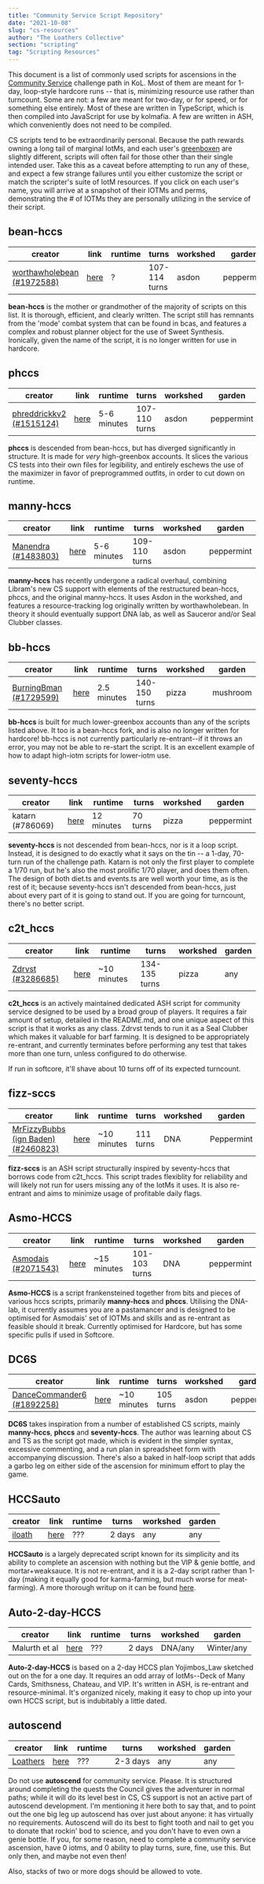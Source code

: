 ```yaml
---
title: "Community Service Script Repository"
date: "2021-10-08"
slug: "cs-resources"
author: "The Loathers Collective"
section: "scripting"
tag: "Scripting Resources"
---
```


This document is a list of commonly used scripts for ascensions in the [Community Service](https://kol.coldfront.net/thekolwiki/index.php/Community_Service) challenge path in KoL. Most of them are meant for 1-day, loop-style hardcore runs -- that is, minimizing resource use rather than turncount. Some are not: a few are meant for two-day, or for speed, or for something else entirely. Most of these are written in TypeScript, which is then compiled into JavaScript for use by kolmafia. A few are written in ASH, which conveniently does not need to be compiled.

CS scripts tend to be extraordinarily personal. Because the path rewards owning a long tail of marginal IotMs, and each user's [greenboxen](https://greenbox.loathers.net/?u=437479) are slightly different, scripts will often fail for those other than their single intended user. Take this as a caveat before attempting to run any of these, and expect a few strange failures until you either customize the script or match the scripter's suite of IotM resources. If you click on each user's name, you will arrive at a snapshot of their IOTMs and perms, demonstrating the # of IOTMs they are personally utilizing in the service of their script. 

## bean-hccs

| creator | link | runtime | turns | workshed | garden |
|---------|------|---------|-------|----------|--------|
| [worthawholebean (#1972588)](https://greenbox.loathers.net/?u=1972588) | [here](https://github.com/phulin/bean-hccs) | ? | 107-114 turns | asdon | peppermint |

**bean-hccs** is the mother or grandmother of the majority of scripts on this list. It is thorough, efficient, and clearly written.  The script still has remnants from the 'mode' combat system that can be found in bcas, and features a complex and robust planner object for the use of Sweet Synthesis. Ironically, given the name of the script, it is no longer written for use in hardcore.

## phccs

| creator | link | runtime | turns | workshed | garden |
|---------|------|---------|-------|----------|--------|
| [phreddrickkv2 (#1515124)](https://greenbox.loathers.net/?u=1515124) | [here](https://github.com/horrible-little-slime/phccs) | 5-6 minutes | 107-110 turns | asdon | peppermint |

**phccs** is descended from bean-hccs, but has diverged significantly in structure. It is made for _very_ high-greenbox accounts. It slices the various CS tests into their own files for legibility, and entirely eschews the use of the maximizer in favor of preprogrammed outfits, in order to cut down on runtime.

## manny-hccs

| creator | link | runtime | turns | workshed | garden |
|---------|------|---------|-------|----------|--------|
| [Manendra (#1483803)](https://greenbox.loathers.net/?u=1483803) | [here](https://github.com/lewismd13/manny-hccs) | 5-6 minutes | 109-110 turns | asdon | peppermint |

**manny-hccs** has recently undergone a radical overhaul, combining Libram's new CS support with elements of the restructured bean-hccs, phccs, and the original manny-hccs. It uses Asdon in the workshed, and features a resource-tracking log originally written by worthawholebean. In theory it should eventually support DNA lab, as well as Sauceror and/or Seal Clubber classes.

## bb-hccs

| creator | link | runtime | turns | workshed | garden |
|---------|------|---------|-------|----------|--------|
| [BurningBman (#1729599)](https://greenbox.loathers.net/?u=1729599) | [here](https://github.com/burningbman/bb-hccs) | 2.5 minutes | 140-150 turns | pizza | mushroom |

**bb-hccs** is built for much lower-greenbox accounts than any of the scripts listed above. It too is a bean-hccs fork, and is also no longer written for hardcore! bb-hccs is not currently particularly re-entrant--if it throws an error, you may not be able to re-start the script. It is an excellent example of how to adapt high-iotm scripts for lower-iotm use.

## seventy-hccs

| creator | link | runtime | turns | workshed | garden |
|---------|------|---------|-------|----------|--------|
| katarn (#786069) | [here](https://github.com/s-k-z/seventy-hccs) | 12 minutes | 70 turns | pizza | peppermint |

**seventy-hccs** is not descended from bean-hccs, nor is it a loop script. Instead, it is designed to do exactly what it says on the tin -- a 1-day, 70-turn run of the challenge path. Katarn is not only the first player to complete a 1/70 run, but he's also the most prolific 1/70 player, and does them often. The design of both diet.ts and events.ts are well worth your time, as is the rest of it; because seventy-hccs isn't descended from bean-hccs, just about every part of it is going to stand out. If you are going for turncount, there's no better script.

## c2t_hccs

| creator | link | runtime | turns | workshed | garden |
|---------|------|---------|-------|----------|--------|
| [Zdrvst (#3286685)](https://www.cheesellc.com/kol/profile.php?u=Zdrvst) | [here](https://github.com/c2talon/c2t_hccs) | ~10 minutes | 134-135 turns | pizza | any |

**c2t_hccs** is an actively maintained dedicated ASH script for community service designed to be used by a broad group of players. It requires a fair amount of setup, detailed in the README.md, and one unique aspect of this script is that it works as any class. Zdrvst tends to run it as a Seal Clubber which makes it valuable for barf farming. It is designed to be appropriately re-entrant, and currently terminates before performing any test that takes more than one turn, unless configured to do otherwise.

If run in softcore, it'll shave about 10 turns off of its expected turncount.

## fizz-sccs

| creator | link | runtime | turns | workshed | garden |
|---------|------|---------|-------|----------|--------|
| [MrFizzyBubbs (ign Baden) (#2460823)](https://cheesellc.com/kol/profile.php?u=Baden) | [here](https://github.com/MrFizzyBubbs/fizz-sccs) | ~10 minutes | 111 turns | DNA | Peppermint |

**fizz-sccs** is an ASH script structurally inspired by seventy-hccs that borrows code from c2t_hccs. This script trades flexiblity for reliability and will likely not run for users missing any of the IotMs it uses. It is also re-entrant and aims to minimize usage of profitable daily flags.

## Asmo-HCCS

| creator | link | runtime | turns | workshed | garden |
|---------|------|---------|-------|----------|--------|
| [Asmodais (#2071543)](https://www.cheesellc.com/kol/profile.php?u=asmodais) | [here](https://github.com/Tokoeka/asmo_hccs/) | ~15 minutes | 101-103 turns | DNA | peppermint |

**Asmo-HCCS** is a script frankensteined together from bits and pieces of various hccs scripts, primarily **manny-hccs** and **phccs**. Utilising the DNA-lab, it currently assumes you are a pastamancer and is designed to be optimised for Asmodais' set of IOTMs and skills and as re-entrant as feasible should it break. Currently optimised for Hardcore, but has some specific pulls if used in Softcore.

## DC6S

| creator | link | runtime | turns | workshed | garden |
|---------|------|---------|-------|----------|--------|
| [DanceCommander6 (#1892258)](https://www.cheesellc.com/kol/profile.php?u=DanceCommander6) | [here](https://github.com/ktpolanski/dc6s) | ~10 minutes | 105 turns | asdon | peppermint |

**DC6S** takes inspiration from a number of established CS scripts, mainly **manny-hccs**, **phccs** and **seventy-hccs**. The author was learning about CS and TS as the script got made, which is evident in the simpler syntax, excessive commenting, and a run plan in spreadsheet form with accompanying discussion. There's also a baked in half-loop script that adds a garbo leg on either side of the ascension for minimum effort to play the game.

## HCCSauto

| creator | link | runtime | turns | workshed | garden |
|---------|------|---------|-------|----------|--------|
| [iloath](https://www.cheesellc.com/kol/profile.php?u=iloath) | [here](https://gitgud.io/iloath/HCCSauto) | ??? | 2 days | any | any |

**HCCSauto** is a largely deprecated script known for its simplicity and its ability to complete an ascension with nothing but the VIP & genie bottle, and mortar+weaksauce. It is not re-entrant, and it is a 2-day script rather than 1-day (making it equally good for karma-farming, but much worse for meat-farming). A more thorough writup on it can be found [here](https://www.reddit.com/r/kol/wiki/guides/iloath_hccs2).

##  Auto-2-day-HCCS

| creator | link | runtime | turns | workshed | garden |
|---------|------|---------|-------|----------|--------|
| Malurth et al | [here](https://github.com/Malurth/Auto-2-day-HCCS) | ??? | 2 days | DNA/any | Winter/any |

**Auto-2-day-HCCS** is based on a 2-day HCCS plan Yojimbos_Law sketched out on the for a one day. It requires an odd array of IotMs--Deck of Many Cards, Smithsness, Chateau, and VIP. It's written in ASH, is re-entrant and resource-minimal. It's organized nicely, making it easy to chop up into your own HCCS script, but is indubitably a little dated.


## autoscend

| creator | link | runtime | turns | workshed | garden |
|---------|------|---------|-------|----------|--------|
| [Loathers](https://github.com/loathers) | [here](https://github.com/loathers/autoscend) | ??? | 2-3 days | any | any |

Do not use **autoscend** for community service. Please. It is structured around completing the quests the Council gives the adventurer in normal paths; while it will do its level best in CS, CS support is not an active part of autoscend development. I'm mentioning it here both to say that, and to point out the one big leg up autoscend has over just about anyone: it has virtually no requirements. Autoscend will do its best to fight tooth and nail to get you to donate that rockin' bod to science, and you don't have to even own a genie bottle. If you, for some reason, need to complete a community service ascension, have 0 iotms, and 0 ability to play turns, sure, fine, use this. But only then, and maybe not even then!

Also, stacks of two or more dogs should be allowed to vote.
